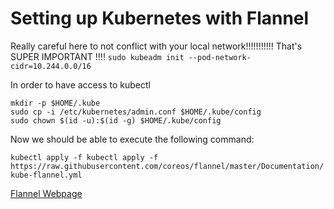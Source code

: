 
<SEO title="Setting up Kubernetes with Flannel" />

# Setting up Kubernetes with Flannel

Really careful here to not conflict with your local network!!!!!!!!!!! That's SUPER IMPORTANT !!!!
`sudo kubeadm init --pod-network-cidr=10.244.0.0/16`

In order to have access to kubectl
```
mkdir -p $HOME/.kube
sudo cp -i /etc/kubernetes/admin.conf $HOME/.kube/config
sudo chown $(id -u):$(id -g) $HOME/.kube/config
```

Now we should be able to execute the following command:

`kubectl apply -f kubectl apply -f https://raw.githubusercontent.com/coreos/flannel/master/Documentation/kube-flannel.yml`

[Flannel Webpage](https://github.com/coreos/flannel/)
